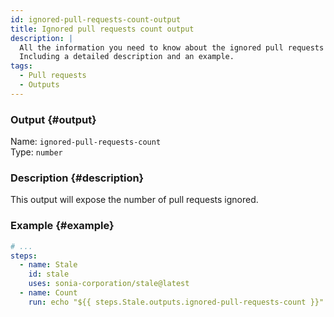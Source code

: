```yaml
---
id: ignored-pull-requests-count-output
title: Ignored pull requests count output
description: |
  All the information you need to know about the ignored pull requests count output.
  Including a detailed description and an example.
tags:
  - Pull requests
  - Outputs
---
```


### Output {#output}

Name: `ignored-pull-requests-count`  
Type: `number`

### Description {#description}

This output will expose the number of pull requests ignored.

### Example {#example}

```yml {6-7}
# ...
steps:
  - name: Stale
    id: stale
    uses: sonia-corporation/stale@latest
  - name: Count
    run: echo "${{ steps.Stale.outputs.ignored-pull-requests-count }}"
```

